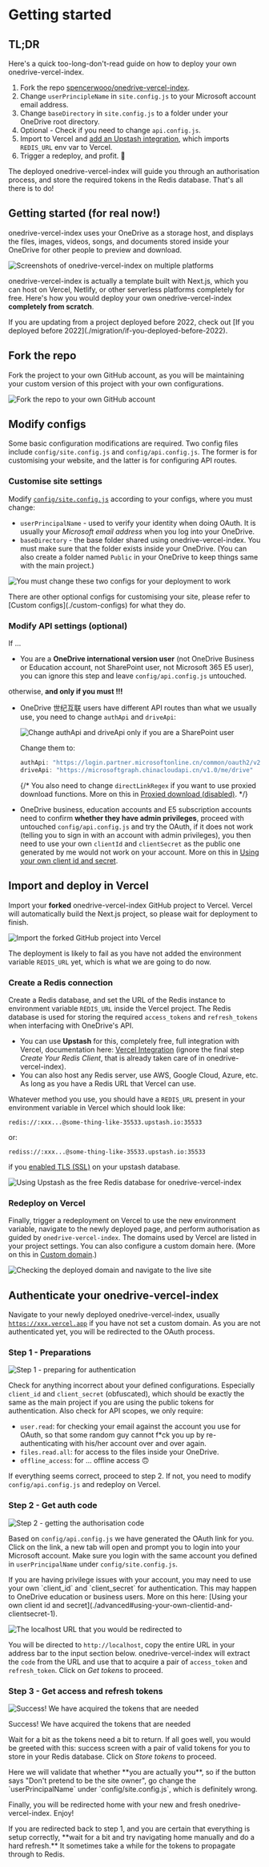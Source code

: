 
# Getting started

## TL;DR

<Callout emoji="⚡️">Here's a quick too-long-don't-read guide on how to deploy your own onedrive-vercel-index.</Callout>

1. Fork the repo [spencerwooo/onedrive-vercel-index](https://github.com/spencerwooo/onedrive-vercel-index).
2. Change `userPrincipleName` in `site.config.js` to your Microsoft account email address.
3. Change `baseDirectory` in `site.config.js` to a folder under your OneDrive root directory.
4. Optional - Check if you need to change `api.config.js`.
5. Import to Vercel and [add an Upstash integration](https://vercel.com/integrations/upstash), which imports `REDIS_URL` env var to Vercel.
6. Trigger a redeploy, and profit. 🎉

The deployed onedrive-vercel-index will guide you through an authorisation process, and store the required tokens in the Redis database. That's all there is to do!

## Getting started (for real now!)

onedrive-vercel-index uses your OneDrive as a storage host, and displays the files, images, videos, songs, and documents stored inside your OneDrive for other people to preview and download.

![Screenshots of onedrive-vercel-index on multiple platforms]( ./_images/getting-started/od-vercel-idx.png)

onedrive-vercel-index is actually a template built with Next.js, which you can host on Vercel, Netlify, or other serverless platforms completely for free. Here's how you would deploy your own onedrive-vercel-index **completely from scratch**.

<Callout emoji="⚠️" type="warning">
  If you are updating from a project deployed before 2022, check out [If you deployed before
  2022](./migration/if-you-deployed-before-2022).
</Callout>

## Fork the repo

Fork the project to your own GitHub account, as you will be maintaining your custom version of this project with your own configurations.

![Fork the repo to your own GitHub account](./_images/getting-started/fork-repo.png)

## Modify configs

Some basic configuration modifications are required. Two config files include `config/site.config.js` and `config/api.config.js`. The former is for customising your website, and the latter is for configuring API routes.

### Customise site settings

Modify [`config/site.config.js`](https://github.com/spencerwooo/onedrive-vercel-index/blob/main/config/site.config.js) according to your configs, where you must change:

- `userPrincipalName` - used to verify your identity when doing OAuth. It is usually your _Microsoft email address_ when you log into your OneDrive.
- `baseDirectory` - the base folder shared using onedrive-vercel-index. You must make sure that the folder exists inside your OneDrive. (You can also create a folder named `Public` in your OneDrive to keep things same with the main project.)

![You must change these two configs for your deployment to work]( ./_images/getting-started/change-site-config-js.png)

<Callout emoji="🍀">
  There are other optional configs for customising your site, please refer to [Custom configs](./custom-configs) for
  what they do.
</Callout>

### Modify API settings (optional)

If ...

- You are a **OneDrive international version user** (not OneDrive Business or Education account, not SharePoint user, not Microsoft 365 E5 user), you can ignore this step and leave `config/api.config.js` untouched.

otherwise, **and only if you must !!!**

- OneDrive 世纪互联 users have different API routes than what we usually use, you need to change `authApi` and `driveApi`:

  ![Change authApi and driveApi only if you are a SharePoint user]( ./_images/getting-started/change-api-config-js.png)

  Change them to:

  ```js
  authApi: "https://login.partner.microsoftonline.cn/common/oauth2/v2.0/token",
  driveApi: "https://microsoftgraph.chinacloudapi.cn/v1.0/me/drive"
  ```

  {/* You also need to change `directLinkRegex` if you want to use proxied download functions. More on this in [Proxied download (disabled)](). */}

- OneDrive business, education accounts and E5 subscription accounts need to confirm **whether they have admin privileges**, proceed with untouched `config/api.config.js` and try the OAuth, if it does not work (telling you to sign in with an account with admin privileges), you then need to use your own `clientId` and `clientSecret` as the public one generated by me would not work on your account. More on this in [Using your own client id and secret](./advanced#using-your-own-clientid-and-clientsecret-1).

## Import and deploy in Vercel

Import your **forked** onedrive-vercel-index GitHub project to Vercel. Vercel will automatically build the Next.js project, so please wait for deployment to finish.

![Import the forked GitHub project into Vercel]( ./_images/getting-started/import-to-vercel.png)

The deployment is likely to fail as you have not added the environment variable `REDIS_URL` yet, which is what we are going to do now.

### Create a Redis connection

Create a Redis database, and set the URL of the Redis instance to environment variable `REDIS_URL` inside the Vercel project. The Redis database is used for storing the required `access_tokens` and `refresh_tokens` when interfacing with OneDrive's API.

- You can use **Upstash** for this, completely free, full integration with Vercel, documentation here: [Vercel Integration](https://docs.upstash.com/redis/howto/vercelintegration) (ignore the final step _Create Your Redis Client_, that is already taken care of in onedrive-vercel-index).
- You can also host any Redis server, use AWS, Google Cloud, Azure, etc. As long as you have a Redis URL that Vercel can use.

Whatever method you use, you should have a `REDIS_URL` present in your environment variable in Vercel which should look like:

```
redis://:xxx...@some-thing-like-35533.upstash.io:35533
```

or:

```
rediss://:xxx...@some-thing-like-35533.upstash.io:35533
```

if you [enabled TLS (SSL)](https://docs.upstash.com/redis/howto/connectwithtls) on your upstash database.

![Using Upstash as the free Redis database for onedrive-vercel-index]( ./_images/getting-started/upstash-redis.png)

### Redeploy on Vercel

Finally, trigger a redeployment on Vercel to use the new environment variable, navigate to the newly deployed page, and perform authorisation as guided by `onedrive-vercel-index`. The domains used by Vercel are listed in your project settings. You can also configure a custom domain here. (More on this in [Custom domain](./advanced#setting-up-a-custom-domain).)

![Checking the deployed domain and navigate to the live site]( ./_images/getting-started/check-deployed-domain.png)

## Authenticate your onedrive-vercel-index

Navigate to your newly deployed onedrive-vercel-index, usually [`https://xxx.vercel.app`](https://xxx.vercel.app) if you have not set a custom domain. As you are not authenticated yet, you will be redirected to the OAuth process.

### Step 1 - Preparations

![Step 1 - preparing for authentication]( ./_images/getting-started/step1-preparations.png)

Check for anything incorrect about your defined configurations. Especially `client_id` and `client_secret` (obfuscated), which should be exactly the same as the main project if you are using the public tokens for authentication. Also check for API scopes, we only require:

- `user.read`: for checking your email against the account you use for OAuth, so that some random guy cannot f\*ck you up by re-authenticating with his/her account over and over again.
- `files.read.all`: for access to the files inside your OneDrive.
- `offline_access`: for ... offline access 🙃

If everything seems correct, proceed to step 2. If not, you need to modify `config/api.config.js` and redeploy on Vercel.

### Step 2 - Get auth code

![Step 2 - getting the authorisation code]( ./_images/getting-started/step2-get-auth-code.png)

Based on `config/api.config.js` we have generated the OAuth link for you. Click on the link, a new tab will open and prompt you to login into your Microsoft account. Make sure you login with the same account you defined in `userPrincipalName` under `config/site.config.js`.

<Callout emoji="⚠️" type="warning">
  If you are having privilege issues with your account, you may need to use your own `client_id` and `client_secret` for
  authentication. This may happen to OneDrive education or business users. More on this here: [Using your own client id
  and secret](./advanced#using-your-own-clientid-and-clientsecret-1).
</Callout>

![The [localhost](http://localhost) URL that you would be redirected to]( ./_images/getting-started/step2-redirect-code-localhost.png)

You will be directed to `http://localhost`, copy the entire URL in your address bar to the input section below. onedrive-vercel-index will extract the `code` from the URL and use that to acquire a pair of `access_token` and `refresh_token`. Click on _Get tokens_ to proceed.

### Step 3 - Get access and refresh tokens

![Success! We have acquired the tokens that are needed]( ./_images/getting-started/step3-get-tokens.png)

Success! We have acquired the tokens that are needed

Wait for a bit as the tokens need a bit to return. If all goes well, you would be greeted with this: success screen with a pair of valid tokens for you to store in your Redis database. Click on _Store tokens_ to proceed.

<Callout emoji="📢">
  Here we will validate that whether **you are actually you**, so if the button says "Don't pretend to be the site
  owner", go change the `userPrincipalName` under `config/site.config.js`, which is definitely wrong.
</Callout>

Finally, you will be redirected home with your new and fresh onedrive-vercel-index. Enjoy!

<Callout emoji="⚠️" type="warning">
  If you are redirected back to step 1, and you are certain that everything is setup correctly, **wait for a bit and try
  navigating home manually and do a hard refresh.** It sometimes take a while for the tokens to propagate through to
  Redis.
</Callout>
